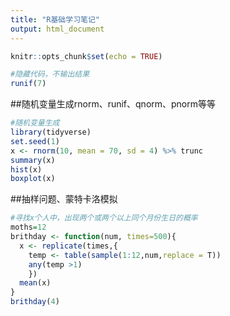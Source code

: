 ```yaml
---
title: "R基础学习笔记"
output: html_document
---
```


```r
knitr::opts_chunk$set(echo = TRUE)
```

```r
#隐藏代码，不输出结果
runif(7)

```

##随机变量生成rnorm、runif、qnorm、pnorm等等
```r
#随机变量生成
library(tidyverse)
set.seed(1)
x <- rnorm(10, mean = 70, sd = 4) %>% trunc 
summary(x)
hist(x)
boxplot(x)

```


##抽样问题、蒙特卡洛模拟
```r
#寻找x个人中，出现两个或两个以上同个月份生日的概率
moths=12
brithday <- function(num, times=500){
  x <- replicate(times,{
    temp <- table(sample(1:12,num,replace = T))
    any(temp >1)
    })
  mean(x)
}
brithday(4)

```



